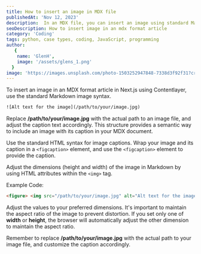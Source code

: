 ```yaml
---
title: How to insert an image in MDX file
publishedAt: 'Nov 12, 2023'
description:  In an MDX file, you can insert an image using standard Markdown syntax along with JSX if you need to apply additional attributes or styles to the image.
seoDescription: How to insert image in an mdx format article
category: 'Coding'
tags: python, case types, coding, JavaScript, programming
author:
   {
    name: 'GlenH',
    image: '/assets/glens_1.png'
  }
image: 'https://images.unsplash.com/photo-1503252947848-7338d3f92f31?crop=entropy&cs=tinysrgb&fit=max&fm=jpg&ixid=MnwxfDB8MXxyYW5kb218MHx8fHx8fHx8MTY4MzM3MzU2NA&ixlib=rb-4.0.3&q=80&utm_campaign=api-credit&utm_medium=referral&utm_source=unsplash_source&w=1080'
---
```


To insert an image in an MDX format article in Next.js using Contentlayer, use the standard Markdown image syntax. 

```html
![Alt text for the image](/path/to/your/image.jpg)
```

Replace **/path/to/your/image.jpg** with the actual path to an image file, and adjust the caption text accordingly. This structure provides a semantic way to include an image with its caption in your MDX document.

Use the standard HTML syntax for image captions. Wrap your image and its caption in a `<figcaption>` element, and use the `<figcaption>` element to provide the caption.

Adjust the dimensions (height and width) of the image in Markdown by using HTML attributes within the `<img>` tag.

Example Code:

```html
<figure> <img src="/path/to/your/image.jpg" alt="Alt text for the image" width="500" height="300" /> <figcaption> Caption for your image.</figcaption> </figure>
```

Adjust the values to your preferred dimensions. It's important to maintain the aspect ratio of the image to prevent distortion. If you set only one of **width** or **height**, the browser will automatically adjust the other dimension to maintain the aspect ratio.

Remember to replace **/path/to/your/image.jpg** with the actual path to your image file, and customize the caption accordingly.